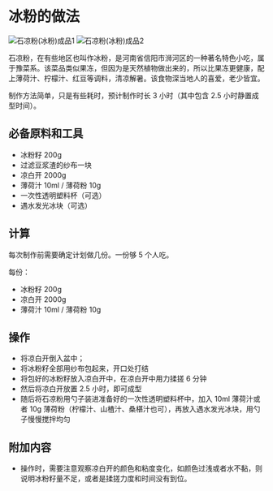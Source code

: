 # 冰粉的做法

![石凉粉(冰粉)成品1](./石凉粉(冰粉)成品1.jpg)
![石凉粉(冰粉)成品2](./石凉粉(冰粉)成品2.jpg)

石凉粉，在有些地区也叫作冰粉，是河南省信阳市浉河区的一种著名特色小吃，属于豫菜系。该菜品类似果冻，但因为是天然植物做出来的，所以比果冻更健康，配上薄荷汁、柠檬汁、红豆等调料，清凉解暑。该食物深当地人的喜爱，老少皆宜。

制作方法简单，只是有些耗时，预计制作时长 3 小时（其中包含 2.5 小时静置成型时间）。

## 必备原料和工具

- 冰粉籽 200g
- 过滤豆浆渣的纱布一块
- 凉白开 2000g
- 薄荷汁 10ml / 薄荷粉 10g
- 一次性透明塑料杯（可选）
- 遇水发光冰块（可选）

## 计算

每次制作前需要确定计划做几份。一份够 5 个人吃。

每份：

- 冰粉籽 200g
- 凉白开 2000g
- 薄荷汁 10ml / 薄荷粉 10g

## 操作

- 将凉白开倒入盆中；
- 将冰粉籽全部用纱布包起来，开口处打结
- 将包好的冰粉籽放入凉白开中，在凉白开中用力揉搓 6 分钟
- 然后将凉白开放置 2.5 小时，即可成型
- 随后将石凉粉用勺子装进准备好的一次性透明塑料杯中，加入 10ml 薄荷汁或者 10g 薄荷粉（柠檬汁、山楂汁、桑椹汁也可），再放入遇水发光冰块，用勺子慢慢搅拌均匀

## 附加内容

- 操作时，需要注意观察凉白开的颜色和粘度变化，如颜色过浅或者水不黏，则说明冰粉籽量不足，或者是揉搓力度和时间没有到位。



